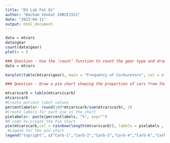 ```yaml
---
title: "DV Lab Fat Q1"
author: "Bacham Venkat 20BCE1551"
date: "2023-04-11"
output: html_document
---
```


```r
data = mtcars
data$gear
count(data$gear)
plot(x = )
```

```r
### Question - Use the ‘count’ function to count the gear type and draw a bar graph that shows the number of gear type.
data = mtcars

barplot(table(mtcars$gear), main = "Frequency of Carburetors", col = c("maroon", "red", "orange", "yellow", "green", "grey"))
```


```r
### Question - Draw a pie chart showing the proportion of cars from that have different carb values. ‘Printing’ the dataset, and creating a table isolating the ‘carb’ variable.

mtcarscarb = table(mtcars$carb)
mtcarscarb
#Create percent label values
percentlabels<- round(100*mtcarscarb/sum(mtcarscarb), 1)
#Create labels for each pie in the chart
pielabels<- paste(percentlabels, "%", sep="")
#R code to create the Pie Chart
pie(mtcarscarb,col = rainbow(length(mtcarscarb)), labels = pielabels , main = 'Pie Chart of Proportion of Cars with Different Number of Carburetors', cex = 0.8)
 #Legend for the pie chart
legend("topright", c("Carb-1","Carb-2","Carb-3","Carb-4","Carb-6","Carb-8"), cex=0.6, fill=  rainbow(length(mtcarscarb)))
```










